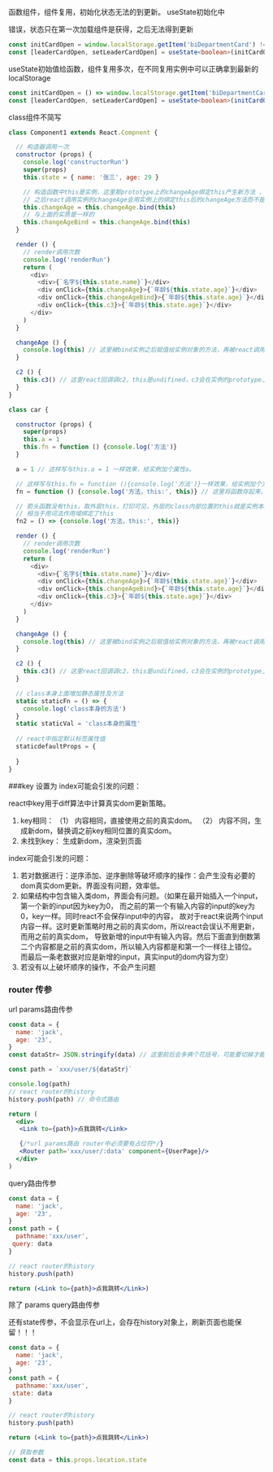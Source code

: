 函数组件，组件复用，初始化状态无法的到更新。 useState初始化中

错误，状态只在第一次加载组件是获得，之后无法得到更新

```ts
const initCardOpen = window.localStorage.getItem('biDepartmentCard') !== 'close' // 只在组件第一个实例时执行
const [leaderCardOpen, setLeaderCardOpen] = useState<boolean>(initCardOpen) // 只能获得上述一个时间点的值
```

useState初始值给函数，组件复用多次，在不同复用实例中可以正确拿到最新的localStorage

```ts
const initCardOpen = () => window.localStorage.getItem('biDepartmentCard') !== 'close' // 只在组件第一个实例时执行
const [leaderCardOpen, setLeaderCardOpen] = useState<boolean>(initCardOpen()) // 每个实例在载入时都会去重新获取新的值
```

class组件不简写

```js
class Component1 extends React.Compnent {

  // 构造器调用一次
  constructor (props) {
    console.log('constructorRun')
    super(props)
    this.state = { name: '张三', age: 29 }

    // 构造函数中this是实例，这里那prototype上的changeAge绑定this产生新方法 ，然后赋值给实例的changeAge
    // 之后react调用实例的changeAge会用实例上的绑定this后的changeAge方法而不是去prototype找changeAge
    this.changeAge = this.changeAge.bind(this)
    // 与上面的实质是一样的
    this.changeAgeBind = this.changeAge.bind(this)
  }

  render () {
    // render调用次数
    console.log('renderRun')
    return (
      <div>
        <div>{`名字${this.state.name}`}</div>
        <div onClick={this.changeAge}>{`年龄${this.state.age}`}</div>
        <div onClick={this.changeAgeBind}>{`年龄${this.state.age}`}</div>
        <div onClick={this.c3}>{`年龄${this.state.age}`}</div>
      </div>
    )
  }

  changeAge () {
    console.log(this) // 这里被bind实例之后赋值给实例对象的方法，再被react调用是有实例的 
  }

  c2 () {
    this.c3() // 这里react回调调c2，this是undifined，c3会在实例的prototype上，this拿不到实例
  }
}
```

```js
class car {

  constructor (props) {
    super(props)
    this.a = 1
    this.fn = function () {console.log('方法')}
  }

  a = 1 // 这样写与this.a = 1 一样效果，给实例加个属性a。

  // 这样写与this.fn = function (){console.log('方法')}一样效果，给实例加个方法fn。
  fn = function () {console.log('方法，this:', this)} // 这里将函数存起来，然后直接调用fn，this是undefined

  // 箭头函数没有this，取外层this，打印可见，外层的class内部位置的this就是实例本身。
  // 相当于用词法作用域绑定了this
  fn2 = () => {console.log('方法，this:', this)}

  render () {
    // render调用次数
    console.log('renderRun')
    return (
      <div>
        <div>{`名字${this.state.name}`}</div>
        <div onClick={this.changeAge}>{`年龄${this.state.age}`}</div>
        <div onClick={this.changeAgeBind}>{`年龄${this.state.age}`}</div>
        <div onClick={this.c3}>{`年龄${this.state.age}`}</div>
      </div>
    )
  }

  changeAge () {
    console.log(this) // 这里被bind实例之后赋值给实例对象的方法，再被react调用是有实例的 
  }

  c2 () {
    this.c3() // 这里react回调调c2，this是undifined，c3会在实例的prototype上，this拿不到实例
  }

  // class本身上面增加静态属性及方法
  static staticFn = () => {
    console.log('class本身的方法')
  }
  static staticVal = 'class本身的属性'
  
  // react中指定默认标签属性值
  staticdefaultProps = {
    
  }
}
```

###key 设置为 index可能会引发的问题：

react中key用于diff算法中计算真实dom更新策略。
1. key相同：
（1） 内容相同，直接使用之前的真实dom。
（2） 内容不同，生成新dom，替换调之前key相同位置的真实dom。
2. 未找到key：
 生成新dom，渲染到页面

index可能会引发的问题：
1. 若对数据进行：逆序添加、逆序删除等破坏顺序的操作：会产生没有必要的dom真实dom更新。界面没有问题，效率低。
2. 如果结构中包含输入类dom，界面会有问题。（如果在最开始插入一个input，第一个新的input因为key为0，
而之前的第一个有输入内容的input的key为0，key一样。同时react不会保存input中的内容，
故对于react来说两个input内容一样。这时更新策略时用之前的真实dom，所以react会误认不用更新，而用之前的真实dom，
导致新增的input中有输入内容。然后下面直到倒数第二个内容都是之前的真实dom，所以输入内容都是和第一个一样往上错位。
而最后一条老数据对应是新增的input，真实input的dom内容为空）
3. 若没有以上破坏顺序的操作，不会产生问题


### router 传参

url params路由传参
```jsx
const data = {
  name: 'jack',
  age: '23',
}
const dataStr= JSON.stringify(data) // 这里前后会多俩个花括号，可能要切掉才能用

const path = `xxx/user/${dataStr}`

console.log(path)
// react router的history
history.push(path) // 命令式路由

return (
  <div>
   <Link to={path}>点我跳转</Link>

   {/*url params路由 router中必须要有占位符*/}
   <Router path='xxx/user/:data' component={UserPage}/>
  </div>
)
```

query路由传参
```jsx
const data = {
  name: 'jack',
  age: '23',
}
const path = {
  pathname:'xxx/user',
 query: data
}

// react router的history
history.push(path)

return (<Link to={path}>点我跳转</Link>)
```
除了 params query路由传参

还有state传参，不会显示在url上，会存在history对象上，刷新页面也能保留！！！

```jsx
const data = {
  name: 'jack',
  age: '23',
}
const path = {
  pathname:'xxx/user',
 state: data
}

// react router的history
history.push(path)

return (<Link to={path}>点我跳转</Link>)

// 获取参数
const data = this.props.location.state
```